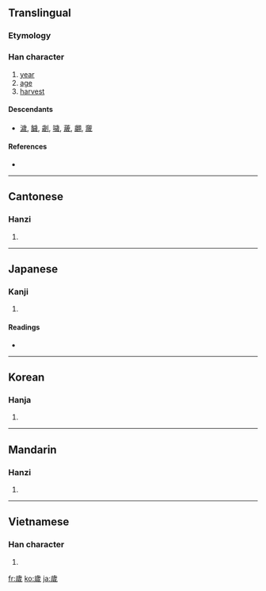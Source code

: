 {{also|歳|岁|亗|嵗}}
==Translingual==

===Etymology===
{{Han compound|步|戌|c1=s|c2=p|ls=psc}}

===Han character===
{{Han char|rn=77|rad=止|as=09|sn=13|four=2125<sub>3</sub>|canj=卜一戈竹竹 (YMIHH)}}

# [[year]]
# [[age]]
# [[harvest]]

====Descendants====
* [[濊]], [[饖]], [[劌]], [[噦]], [[薉]], [[翽]], [[奯]]

====References====
* {{Han ref|kx=0577.020|dkj=16326|dj=0967.170|hdz=21443.200|uh=6B72|ud=27506|bh=B7B3|bd=47027}}

----

==Cantonese==

===Hanzi===
{{yue-hanzi|jyut=|y=seui3}}

# {{defn|Cantonese|sort=止09}}

----

==Japanese==

===Kanji===
{{ja-kanji|grade=|rs=止09}}

# {{defn|Japanese}}

====Readings====
* {{ja-readings|on=[[せい]] (sei), [[さい]] (sai)|kun=[[とし]] (toshi), [[よわい]] (yowai)}}

----

==Korean==

===Hanja===
{{ko-hanja|hangeul=세|eumhun=|rv=se|mr=se|y=sey}}

# {{defn|Korean|sort=止09}}

----

==Mandarin==

===Hanzi===
{{cmn-hanzi|sim=岁|pin=[[suì]] ([[sui4]])|wg=sui<sup>4</sup>}}

# {{defn|Mandarin|sort=止09}}

----

==Vietnamese==

===Han character===
{{vi-hantu|[[tuế]], [[tuổi]]|rs=止09}}

# {{defn|Vietnamese|sort=止09}}

[[fr:歲]]
[[ko:歲]]
[[ja:歲]]